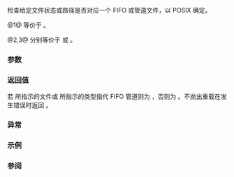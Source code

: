 {{cpp/filesystem/title|is_fifo}}
{{cpp/filesystem/navbar}}
{{dcl begin}}
{{dcl header|filesystem}}
{{dcl|num=1|since=c++17|1=
bool is_fifo( std::filesystem::file_status s ) noexcept;
}}
{{dcl|num=2|since=c++17|1=
bool is_fifo( const std::filesystem::path&amp; p );
}}
{{dcl|num=3|since=c++17|1=
bool is_fifo( const std::filesystem::path&amp; p, std::error_code&amp; ec ) noexcept;
}}
{{dcl end}}

检查给定文件状态或路径是否对应一个 FIFO 或管道文件，以 POSIX [http://pubs.opengroup.org/onlinepubs/9699919799/basedefs/sys_stat.h.html {{c|S_ISFIFO}}] 确定。

@1@ 等价于 {{c|1=s.type() == file_type::fifo}}。

@2,3@ 分别等价于 {{c|is_fifo(status(p))}} 或 {{c|is_fifo(status(p, ec))}}。

===参数===
{{par begin}}
{{par | s | 要检查的文件状态}}
{{par | p | 要查询的路径}}
{{par | ec | 错误情况下修改的错误码}}
{{par end}}

===返回值===
若 {{c|p}} 所指示的文件或 {{c|s}} 所指示的类型指代 FIFO 管道则为 {{c|true}}，否则为 {{c|false}}。不抛出重载在发生错误时返回 {{c|false}}。

===异常===
{{cpp/filesystem/error_handling|p|throw=/2,3}}

===示例===
{{cpp/filesystem/status_example}}

===参阅===
{{dsc begin}}
{{dsc inc|cpp/filesystem/dsc status}}
{{dsc inc|cpp/filesystem/dsc file_status}}
{{dsc inc|cpp/filesystem/dsc status_known}}
{{dsc inc|cpp/filesystem/dsc is_block_file}}
{{dsc inc|cpp/filesystem/dsc is_character_file}}
{{dsc inc|cpp/filesystem/dsc is_directory}}
{{dsc inc|cpp/filesystem/dsc is_other}}
{{dsc inc|cpp/filesystem/dsc is_regular_file}}
{{dsc inc|cpp/filesystem/dsc is_socket}}
{{dsc inc|cpp/filesystem/dsc is_symlink}}
{{dsc inc|cpp/filesystem/dsc exists}}
{{dsc inc|cpp/filesystem/directory_entry/dsc is_fifo}}
{{dsc end}}

{{langlinks|en|es|ja|ru}}